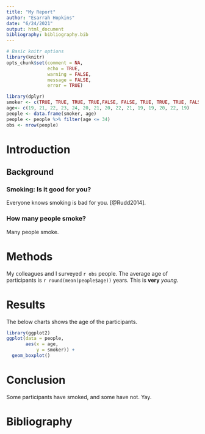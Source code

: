 ```yaml
---
title: "My Report"
author: "Esarrah Hopkins"
date: "6/24/2021"
output: html_document
bibliography: bibliography.bib
---
```


```r
# Basic knitr options
library(knitr)
opts_chunk$set(comment = NA, 
               echo = TRUE, 
               warning = FALSE, 
               message = FALSE, 
               error = TRUE)
```

```r
library(dplyr)
smoker <- c(TRUE, TRUE, TRUE, TRUE,FALSE, FALSE, TRUE, TRUE, TRUE, FALSE, FALSE, FALSE, FALSE, TRUE, TRUE)
age<- c(19, 21, 22, 23, 24, 20, 21, 20, 22, 21, 19, 19, 20, 22, 19)
people <- data.frame(smoker, age)
people <- people %>% filter(age <= 34)
obs <- nrow(people)
```


# **Introduction**
## Background
### Smoking: Is it good for you?
Everyone knows smoking is bad for you.
[@Rudd2014].

### How many people smoke?
Many people smoke.

# Methods
My colleagues and I surveyed `r obs` people. The average age of participants is `r round(mean(people$age))` years. This is **very** _young_.


# **Results**
The below charts shows the age of the participants.
```r
library(ggplot2)
ggplot(data = people,
       aes(x = age,
           y = smoker)) +
  geom_boxplot()

```


# Conclusion
Some participants have smoked, and some have not. Yay.

# Bibliography
